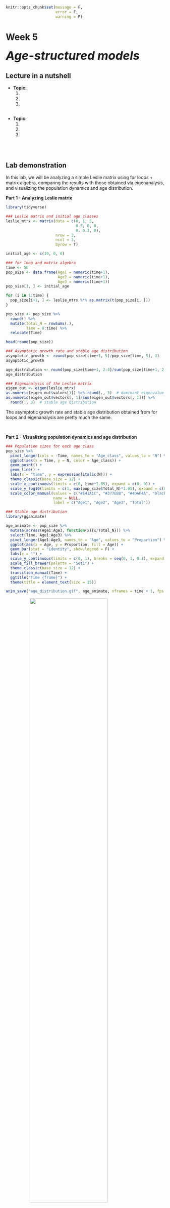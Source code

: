 ```r
knitr::opts_chunk$set(message = F, 
                      error = F, 
                      warning = F)

```

# Week 5 {-} 
<div style = "font-size: 28pt"> **_Age-structured models_**</div>

## Lecture in a nutshell {-}

* **Topic:**
    1. 
    2. 
    3. 
    
<div style="height:1px ;"><br></div>

* **Topic:**
    1. 
    2. 
    3.

<div style="height:1px ;"><br></div>    
<br>

## Lab demonstration {-}

In this lab, we will be analyzing a simple Leslie matrix using for loops + matrix algebra, comparing the results with those obtained via eigenanalysis, and visualizing the population dynamics and age distribution.

**Part 1 - Analyzing Leslie matrix**

```r
library(tidyverse)

### Leslie matrix and initial age classes
leslie_mtrx <- matrix(data = c(0, 1, 5,
                               0.5, 0, 0,
                               0, 0.3, 0),
                      nrow = 3, 
                      ncol = 3,
                      byrow = T)

initial_age <- c(10, 0, 0)

### for loop and matrix algebra
time <- 50
pop_size <- data.frame(Age1 = numeric(time+1),
                       Age2 = numeric(time+1),
                       Age3 = numeric(time+1))
pop_size[1, ] <- initial_age

for (i in 1:time) {
  pop_size[i+1, ] <- leslie_mtrx %*% as.matrix(t(pop_size[i, ]))
}

pop_size <- pop_size %>% 
  round() %>%
  mutate(Total_N = rowSums(.), 
         Time = 0:time) %>%
  relocate(Time)

head(round(pop_size)) 

### Asymptotic growth rate and stable age distribution 
asymptotic_growth <- round(pop_size[time+1, 5]/pop_size[time, 5], 3)
asymptotic_growth

age_distribution <- round(pop_size[time+1, 2:4]/sum(pop_size[time+1, 2:4]), 3)
age_distribution

### Eigenanalysis of the Leslie matrix
eigen_out <- eigen(leslie_mtrx)
as.numeric(eigen_out$values[1]) %>% round(., 3)  # dominant eigenvalue
as.numeric(eigen_out$vectors[, 1]/sum(eigen_out$vectors[, 1])) %>% 
  round(., 3)  # stable age distribution

```

The asymptotic growth rate and stable age distribution obtained from for loops and eigenanalysis are pretty much the same.

<br>

**Part 2 - Visualizing population dynamics and age distribution**

```r
### Population sizes for each age class
pop_size %>%
  pivot_longer(cols = -Time, names_to = "Age_class", values_to = "N") %>%
  ggplot(aes(x = Time, y = N, color = Age_class)) + 
  geom_point() + 
  geom_line() + 
  labs(x = "time", y = expression(italic(N))) +
  theme_classic(base_size = 12) +
  scale_x_continuous(limits = c(0, time*1.05), expand = c(0, 0)) +
  scale_y_log10(limits = c(1, max(pop_size$Total_N)*1.05), expand = c(0, 0)) + 
  scale_color_manual(values = c("#E41A1C", "#377EB8", "#4DAF4A", "black"),
                     name = NULL,
                     label = c("Age1", "Age2", "Age3", "Total"))

### Stable age distribution
library(gganimate)

age_animate <- pop_size %>% 
  mutate(across(Age1:Age3, function(x){x/Total_N})) %>%
  select(Time, Age1:Age3) %>%
  pivot_longer(Age1:Age3, names_to = "Age", values_to = "Proportion") %>%
  ggplot(aes(x = Age, y = Proportion, fill = Age)) + 
  geom_bar(stat = "identity", show.legend = F) +
  labs(x = "") +
  scale_y_continuous(limits = c(0, 1), breaks = seq(0, 1, 0.1), expand = c(0, 0)) +
  scale_fill_brewer(palette = "Set1") + 
  theme_classic(base_size = 12) + 
  transition_manual(Time) + 
  ggtitle("Time {frame}") + 
  theme(title = element_text(size = 15))

anim_save("age_distribution.gif", age_animate, nframes = time + 1, fps = 4, width = 5, height = 4, units = "in", res = 300)

```

<style>
.center {
  display: block;
  margin-left: auto;
  margin-right: auto;
  width: 70%;
}
</style>

<img src="./age_distribution.gif" class="center"/>

<br>

**Part 3 - In-class exercise: Analyzing population matrix of common teasel**

[Common teasel (_Dipsacus sylvestris_)](https://en.wikipedia.org/wiki/Dipsacus_fullonum) is a herbaceous plant commonly found in abandoned fields and meadows in North America. It has a complex life cycle consisting of various stages. The seeds may lie dormant for one or two years. Seeds that germinate form small rosettes, which will gradually transit into medium and eventually large rosettes. These rosettes (all three sizes) may remain in the same stage for years before entering the next stage. After undergoing vernalization, large rosettes will form stalks and flower in the upcoming summer, set seeds once, and die. Occasionally, the flowering plants will produce seeds that directly germinate into small/medium/large rosettes without entering dormancy.

Here is a transition diagram for the teasel. Please convert this diagram into a stage-based transition matrix (Lefkovitch matrix) and derive the asymptotic growth rate $\lambda$ in R. 

<img src="./Teasel Diagram.png" width= "100%"/>

<br>

**Part 4 - Advanced topic: Incorporating density-dependence into Leslie matrix **

The cell values in a standard Leslie matrix are fixed and independent of population density, leading to an exponential population growth. This assumption can be relaxed by incorporating density-dependence into the transitions (survival probability, fecundity). Here, we will include negative density-dependence for the fecundity of individuals in Age3 class and see how this might affect the long-term population dynamics.

```r
### Leslie matrix, initial age classes, and carrying capacity
leslie_mtrx <- matrix(data = c(0, 1, 5,
                               0.5, 0, 0,
                               0, 0.3, 0),
                      nrow = 3, 
                      ncol = 3,
                      byrow = T)

initial_age <- c(10, 0, 0)
K <- 300

### for loop and matrix algebra
time <- 150
pop_size_dens_dep <- data.frame(Age1 = numeric(time+1),
                                Age2 = numeric(time+1),
                                Age3 = numeric(time+1))
pop_size_dens_dep[1, ] <- initial_age

for (i in 1:time) {
  N <- sum(pop_size_dens_dep[i, ])  # the current population size
  leslie_mtrx_dens_dep <- leslie_mtrx
  
  # negative density-dependence for the fecundity of individuals in Age3 class
  ifelse((1-N/K) > 0,  
         leslie_mtrx_dens_dep[1, 3] <- leslie_mtrx_dens_dep[1, 3]*(1-N/K),
         leslie_mtrx_dens_dep[1, 3] <- 0)   
  
  pop_size_dens_dep[i+1, ] <- leslie_mtrx_dens_dep %*% as.matrix(t(pop_size_dens_dep[i, ]))
}

pop_size_dens_dep <- pop_size_dens_dep %>% 
  round() %>%
  mutate(Total_N = rowSums(.), 
         Time = 0:time) %>%
  relocate(Time)

head(round(pop_size_dens_dep)) 

### Age distribution
age_distribution_dens_dep <- round(pop_size_dens_dep[time+1, 2:4]/sum(pop_size_dens_dep[time+1, 2:4]), 3)
age_distribution_dens_dep

### Total population size
pop_size_dens_dep %>%
  pivot_longer(cols = -Time, names_to = "Age_class", values_to = "N") %>%
  ggplot(aes(x = Time, y = N, color = Age_class)) + 
  geom_point() + 
  geom_line() + 
  labs(x = "time", y = expression(italic(N))) +
  theme_classic(base_size = 12) +
  scale_x_continuous(limits = c(0, time*1.05), expand = c(0, 0)) +
  scale_y_continuous(limits = c(0, max(pop_size_dens_dep$Total_N)*1.05), expand = c(0, 0)) + 
    scale_color_manual(values = c("#E41A1C", "#377EB8", "#4DAF4A", "black"),
                     name = NULL,
                     label = c("Age1", "Age2", "Age3", "Total"))

### Stable age distribution
age_animate_dens_dep <- pop_size_dens_dep %>% 
  mutate(across(Age1:Age3, function(x){x/Total_N})) %>%
  select(Time, Age1:Age3) %>%
  pivot_longer(Age1:Age3, names_to = "Age", values_to = "Proportion") %>%
  ggplot(aes(x = Age, y = Proportion, fill = Age)) + 
  geom_bar(stat = "identity", show.legend = F) +
  labs(x = "") +
  scale_y_continuous(limits = c(0, 1), breaks = seq(0, 1, 0.1), expand = c(0, 0)) +
  scale_fill_brewer(palette = "Set1") + 
  theme_classic(base_size = 12) + 
  transition_manual(Time) + 
  ggtitle("Time {frame}") + 
  theme(title = element_text(size = 15))

anim_save("age_distribution_dens_dep.gif", age_animate_dens_dep, nframes = time + 1, fps = 4, width = 5, height = 4, units = "in", res = 300)

```

<img src="./age_distribution_dens_dep.gif" class="center"/>

<br>

**Part 5 - COM(P)ADRE: A global database of population matrices**

[COM(P)ADRE](https://compadre-db.org/ExploreDatabase) is an online repository containing matrix population models on hundreds of plants, animals, algae, fungi, bacteria, and viruses around the world, as well as their associated metadata. Take a look at the website: You will be exploring the population dynamics of a species (of your choice) in your assignment!

<br>

## Additional readings {-}

[Otto & Day Box 9.1 - Long-Term Dynamics and the Role of the Leading Eigenvalue](./Additional readings/Otto_&_Day_Box_9-1.pdf){target="_blank"}
<br>

## Assignments {-}

[Age-Structured Models](./Assignments/Week5_Age-Structured Models.pdf){target="_blank"}


